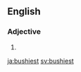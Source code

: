 ==English==

===Adjective===
{{head|en}}

# {{en-superlative of|bush}}

[[ja:bushiest]]
[[sv:bushiest]]